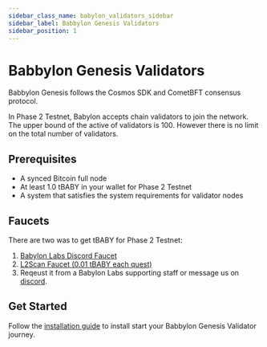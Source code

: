 ```yaml
---
sidebar_class_name: babylon_validators_sidebar
sidebar_label: Babbylon Genesis Validators
sidebar_position: 1
---
```


# Babbylon Genesis Validators

Babbylon Genesis follows the Cosmos SDK and CometBFT consensus protocol. 

In Phase 2 Testnet, Babylon accepts chain validators to join the network. 
The upper bound of the active of validators is 100. However there is no limit 
on the total number of validators.

## Prerequisites

- A synced Bitcoin full node
- At least 1.0 tBABY in your wallet for Phase 2 Testnet
- A system that satisfies the system requirements
for validator nodes

## Faucets 

There are two was to get tBABY for Phase 2 Testnet:

1. [Babylon Labs Discord Faucet](https://discord.com/channels/1266159481218457600/1266159481218457600)
2. [L2Scan Faucet (0.01 tBABY each quest)](https://babylon-testnet.l2scan.co/faucet)
3. Reqeust it from a Babylon Labs supporting staff or message us on [discord](https://discord.com/channels/1046686458070700112/1282600119346270281n). 

## Get Started

Follow the [installation guide](/operators/babylon_validators/installation_guide) to install start your 
Babbylon Genesis Validator journey.